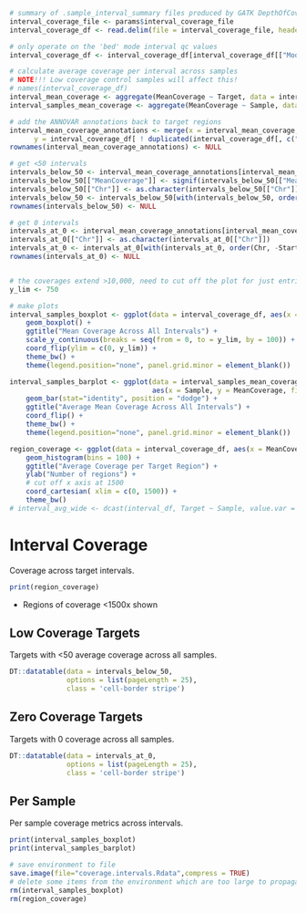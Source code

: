 ```r
# summary of .sample_interval_summary files produced by GATK DepthOfCoverage, annotated with ANNOVAR
interval_coverage_file <- params$interval_coverage_file
interval_coverage_df <- read.delim(file = interval_coverage_file, header = TRUE, sep = '\t', check.names = FALSE)

# only operate on the 'bed' mode interval qc values
interval_coverage_df <- interval_coverage_df[interval_coverage_df[["Mode"]] == 'bed', ]

# calculate average coverage per interval across samples
# NOTE!!! Low coverage control samples will affect this!
# names(interval_coverage_df)
interval_mean_coverage <- aggregate(MeanCoverage ~ Target, data = interval_coverage_df, FUN = mean)
interval_samples_mean_coverage <- aggregate(MeanCoverage ~ Sample, data = interval_coverage_df, FUN = mean)

# add the ANNOVAR annotations back to target regions
interval_mean_coverage_annotations <- merge(x = interval_mean_coverage, 
      y = interval_coverage_df[ ! duplicated(interval_coverage_df[, c("Target", "Func.refGene", "Gene.refGene")]), c("Chr", "Start", "End", "Target", "Func.refGene", "Gene.refGene")], all = TRUE)
rownames(interval_mean_coverage_annotations) <- NULL

# get <50 intervals
intervals_below_50 <- interval_mean_coverage_annotations[interval_mean_coverage_annotations[["MeanCoverage"]] < 50, ]
intervals_below_50[["MeanCoverage"]] <- signif(intervals_below_50[["MeanCoverage"]], 3)
intervals_below_50[["Chr"]] <- as.character(intervals_below_50[["Chr"]])
intervals_below_50 <- intervals_below_50[with(intervals_below_50, order(-MeanCoverage, Chr, -Start)), ]
rownames(intervals_below_50) <- NULL

# get 0 intervals
intervals_at_0 <- interval_mean_coverage_annotations[interval_mean_coverage_annotations[["MeanCoverage"]] <= 0, ]
intervals_at_0[["Chr"]] <- as.character(intervals_at_0[["Chr"]])
intervals_at_0 <- intervals_at_0[with(intervals_at_0, order(Chr, -Start)), ]
rownames(intervals_at_0) <- NULL


# the coverages extend >10,000, need to cut off the plot for just entries <1,000
y_lim <- 750

# make plots
interval_samples_boxplot <- ggplot(data = interval_coverage_df, aes(x = Sample, y = MeanCoverage, fill = Sample)) + 
    geom_boxplot() +
    ggtitle("Mean Coverage Across All Intervals") + 
    scale_y_continuous(breaks = seq(from = 0, to = y_lim, by = 100)) + 
    coord_flip(ylim = c(0, y_lim)) + 
    theme_bw() +
    theme(legend.position="none", panel.grid.minor = element_blank())

interval_samples_barplot <- ggplot(data = interval_samples_mean_coverage, 
                                   aes(x = Sample, y = MeanCoverage, fill = Sample)) + 
    geom_bar(stat="identity", position = "dodge") + 
    ggtitle("Average Mean Coverage Across All Intervals") + 
    coord_flip() + 
    theme_bw() +
    theme(legend.position="none", panel.grid.minor = element_blank())

region_coverage <- ggplot(data = interval_coverage_df, aes(x = MeanCoverage)) + 
    geom_histogram(bins = 100) +
    ggtitle("Average Coverage per Target Region") + 
    ylab("Number of regions") +
    # cut off x axis at 1500
    coord_cartesian( xlim = c(0, 1500)) +
    theme_bw()
# interval_avg_wide <- dcast(interval_df, Target ~ Sample, value.var = "mean_cvg")
```

# Interval Coverage

Coverage across target intervals. 

```r
print(region_coverage)
```

- Regions of coverage <1500x shown

## Low Coverage Targets

Targets with <50 average coverage across all samples.

```r
DT::datatable(data = intervals_below_50,
              options = list(pageLength = 25),
              class = 'cell-border stripe')
```

## Zero Coverage Targets

Targets with 0 coverage across all samples.

```r
DT::datatable(data = intervals_at_0,
              options = list(pageLength = 25),
              class = 'cell-border stripe')
```

## Per Sample 

Per sample coverage metrics across intervals.

```r
print(interval_samples_boxplot)
print(interval_samples_barplot)
```


```r
# save environment to file
save.image(file="coverage.intervals.Rdata",compress = TRUE)
# delete some items from the environment which are too large to propagate further
rm(interval_samples_boxplot)
rm(region_coverage)
```
